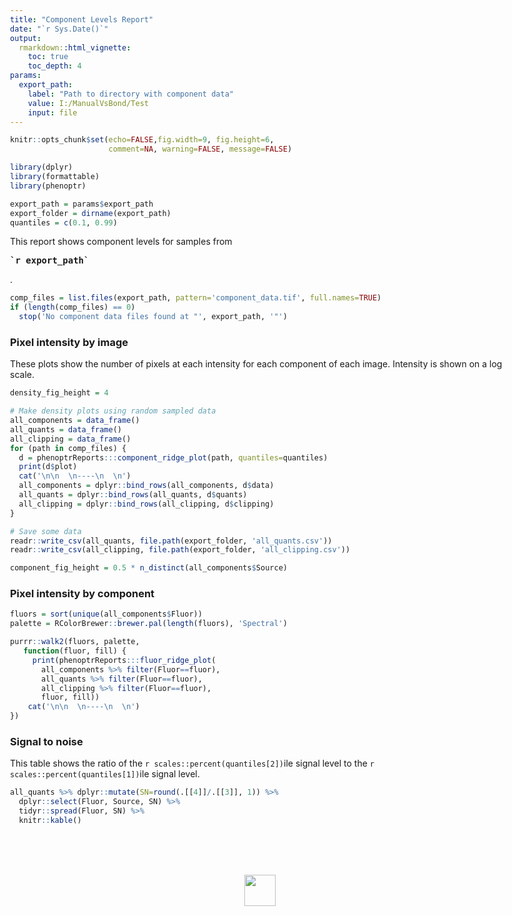 ```yaml
---
title: "Component Levels Report"
date: "`r Sys.Date()`"
output: 
  rmarkdown::html_vignette:
    toc: true
    toc_depth: 4
params:
  export_path: 
    label: "Path to directory with component data"
    value: I:/ManualVsBond/Test
    input: file
---
```


<style type="text/css">
body {
    max-width: 800px;
}

table {
    width: auto !important;
    max-width: 100%;
    margin-bottom: 20px;
    margin-left: 0px;
}

.fill-cell>tbody>tr>td {
  padding: 0px;
  border-color: black;
  border: 1px solid;
}

.fill-cell>thead>tr>th {
  border-color: black;
  border: 1px solid;
}

img {
  border: none;
}
</style>

```r
knitr::opts_chunk$set(echo=FALSE,fig.width=9, fig.height=6, 
                      comment=NA, warning=FALSE, message=FALSE)

library(dplyr)
library(formattable)
library(phenoptr)

export_path = params$export_path
export_folder = dirname(export_path)
quantiles = c(0.1, 0.99)

```

This report shows component levels for samples
from <pre><strong>`r export_path`</strong></pre>.

```r
comp_files = list.files(export_path, pattern='component_data.tif', full.names=TRUE)
if (length(comp_files) == 0)
  stop('No component data files found at "', export_path, '"')
```

### Pixel intensity by image

These plots show the number of pixels at each intensity for each
component of each image.
Intensity is shown on a log scale.

```r
density_fig_height = 4
```

```r
# Make density plots using random sampled data
all_components = data_frame()
all_quants = data_frame()
all_clipping = data_frame()
for (path in comp_files) {
  d = phenoptrReports:::component_ridge_plot(path, quantiles=quantiles)
  print(d$plot)
  cat('\n\n  \n----\n  \n')
  all_components = dplyr::bind_rows(all_components, d$data)
  all_quants = dplyr::bind_rows(all_quants, d$quants)
  all_clipping = dplyr::bind_rows(all_clipping, d$clipping)
}

# Save some data
readr::write_csv(all_quants, file.path(export_folder, 'all_quants.csv'))
readr::write_csv(all_clipping, file.path(export_folder, 'all_clipping.csv'))

component_fig_height = 0.5 * n_distinct(all_components$Source)
```


### Pixel intensity by component

```r

fluors = sort(unique(all_components$Fluor))
palette = RColorBrewer::brewer.pal(length(fluors), 'Spectral')

purrr::walk2(fluors, palette, 
   function(fluor, fill) {
     print(phenoptrReports:::fluor_ridge_plot(
       all_components %>% filter(Fluor==fluor),
       all_quants %>% filter(Fluor==fluor), 
       all_clipping %>% filter(Fluor==fluor),
       fluor, fill))
    cat('\n\n  \n----\n  \n')
})

```

### Signal to noise

This table shows the ratio of the `r scales::percent(quantiles[2])`ile signal
level to the `r scales::percent(quantiles[1])`ile signal level.

```r
all_quants %>% dplyr::mutate(SN=round(.[[4]]/.[[3]], 1)) %>% 
  dplyr::select(Fluor, Source, SN) %>% 
  tidyr::spread(Fluor, SN) %>% 
  knitr::kable()
```

<br><br><br>
<p align='center'>![](Akoya.png){height=50px style='border:none;'}</p>

